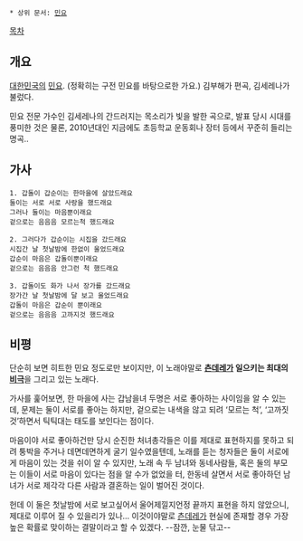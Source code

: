  * 상위 문서: [[민요]]
[[목차]]
== 개요 ==
[[대한민국]]의 [[민요]]. (정확히는 구전 민요를 바탕으로한 가요.) 김부해가 편곡, 김세레나가 불렀다.

민요 전문 가수인 김세레나의 간드러지는 목소리가 빛을 발한 곡으로, 발표 당시 시대를 풍미한 것은 물론, 2010년대인 지금에도 초등학교 운동회나 장터 등에서 꾸준히 들리는 명곡..
== 가사 ==
 1. 갑돌이 갑순이는 한마을에 살았드래요
 둘이는 서로 서로 사랑을 했드래요
 그러나 둘이는 마음뿐이래요
 겉으로는 음음음 모르는척 했드래요

 2. 그러다가 갑순이는 시집을 갔드래요
 시집간 날 첫날밤에 한없이 울었드래요
 갑순이 마음은 갑돌이뿐이래요
 겉으로는 음음음 안그런 척 했드래요

 3. 갑돌이도 화가 나서 장가를 갔드래요
 장가간 날 첫날밤에 달 보고 울었드래요
 갑돌이 마음은 갑순이 뿐이래요
 겉으로는 음음음 고까지것 했드래요
== 비평 ==
단순히 보면 히트한 민요 정도로만 보이지만, 이 노래야말로 '''[[츤데레]]가 일으키는 최대의 [[비극]]'''을 그리고 있는 노래다.

가사를 훑어보면, 한 마을에 사는 갑남을녀 두명은 서로 좋아하는 사이임을 알 수 있는데, 문제는 둘이 서로를 좋아는 하지만, 겉으로는 내색을 않고 되려 ‘모르는 척’, ‘고까짓 것’하면서 틱틱대는 태도를 보인다는 점이다.

마음이야 서로 좋아하건만 당시 순진한 처녀총각들은 이를 제대로 표현하지를 못하고 되려 퉁박을 주거나 데면데면하게 굴기 일수였을텐데, 노래를 듣는 청자들은 둘이 서로에게 마음이 있는 것을 쉬이 알 수 있지만, 노래 속 두 남녀와 동네사람들, 혹은 둘의 부모는 이들이 서로 마음이 있다는 점을 알 수가 없었을 터, 한동네 살면서 서로 좋아하던 남녀가 서로 제각각 다른 사람과 결혼하는 일이 벌어진 것이다.

헌데 이 둘은 첫날밤에 서로 보고싶어서 울어제낄지언정 끝까지 표현을 하지 않았으니, 제대로 이루어 질 수 있을리가 있나... 이것이야말로 [[츤데레]]가 현실에 존재할 경우 가장 높은 확률로 맞이하는 결말이라고 할 수 있겠다. --잠깐, 눈물 닦고--
